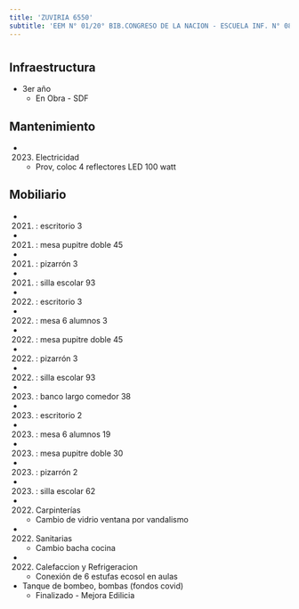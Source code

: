 ```yaml
---
title: 'ZUVIRIA 6550'
subtitle: 'EEM N° 01/20° BIB.CONGRESO DE LA NACION - ESCUELA INF. N° 08/20° - JII N° 04/20°'
---
```


#
## Infraestructura

* 3er año 
    + En Obra - SDF 


## Mantenimiento

*  (2023) Electricidad 
    + Prov, coloc 4 reflectores LED 100 watt


## Mobiliario

*  (2021) : escritorio 3 

*  (2021) : mesa pupitre doble 45 

*  (2021) : pizarrón 3 

*  (2021) : silla escolar 93 

*  (2022) : escritorio 3 

*  (2022) : mesa 6 alumnos 3 

*  (2022) : mesa pupitre doble 45 

*  (2022) : pizarrón 3 

*  (2022) : silla escolar 93 

*  (2023) : banco largo comedor 38 

*  (2023) : escritorio 2 

*  (2023) : mesa 6 alumnos 19 

*  (2023) : mesa pupitre doble 30 

*  (2023) : pizarrón 2 

*  (2023) : silla escolar 62 




*  (2022) Carpinterías 
    + Cambio de vidrio ventana por vandalismo

*  (2022) Sanitarias 
    + Cambio bacha cocina

*  (2022) Calefaccion y Refrigeracion 
    + Conexión de 6 estufas ecosol en aulas





* Tanque de bombeo, bombas (fondos covid) 
    + Finalizado - Mejora Edilicia 




